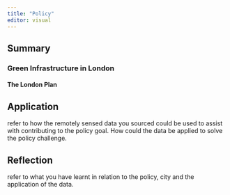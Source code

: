 ```yaml
---
title: "Policy"
editor: visual
---
```


## Summary

### Green Infrastructure in London

#### The London Plan

## Application

refer to how the remotely sensed data you sourced could be used to assist with contributing to the policy goal. How could the data be applied to solve the policy challenge.

## Reflection

refer to what you have learnt in relation to the policy, city and the application of the data.
